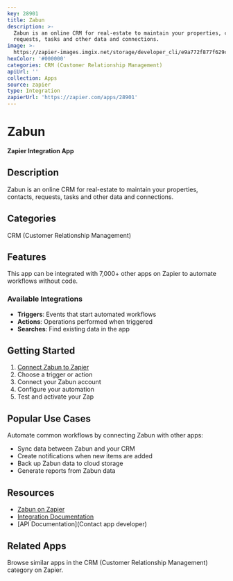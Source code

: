 ```yaml
---
key: 28901
title: Zabun
description: >-
  Zabun is an online CRM for real-estate to maintain your properties, contacts,
  requests, tasks and other data and connections.
image: >-
  https://zapier-images.imgix.net/storage/developer_cli/e9a772f877f629c77bfefeb854891d8d.png?auto=format%2Ccompress&ixlib=python-3.0.0&q=50
hexColor: '#000000'
categories: CRM (Customer Relationship Management)
apiUrl: ''
collection: Apps
source: zapier
type: Integration
zapierUrl: 'https://zapier.com/apps/28901'
---
```

# Zabun

**Zapier Integration App**

## Description

Zabun is an online CRM for real-estate to maintain your properties, contacts, requests, tasks and other data and connections.

## Categories

CRM (Customer Relationship Management)

## Features

This app can be integrated with 7,000+ other apps on Zapier to automate workflows without code.

### Available Integrations

- **Triggers**: Events that start automated workflows
- **Actions**: Operations performed when triggered
- **Searches**: Find existing data in the app

## Getting Started

1. [Connect Zabun to Zapier](https://zapier.com/apps/28901)
2. Choose a trigger or action
3. Connect your Zabun account
4. Configure your automation
5. Test and activate your Zap

## Popular Use Cases

Automate common workflows by connecting Zabun with other apps:

- Sync data between Zabun and your CRM
- Create notifications when new items are added
- Back up Zabun data to cloud storage
- Generate reports from Zabun data

## Resources

- [Zabun on Zapier](https://zapier.com/apps/28901)
- [Integration Documentation](https://zapier.com/apps/28901/integrations)
- [API Documentation](Contact app developer)

## Related Apps

Browse similar apps in the CRM (Customer Relationship Management) category on Zapier.
